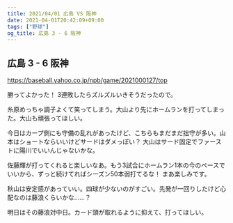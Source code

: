 ```yaml
---
title: 2021/04/01 広島 VS 阪神
date: 2021-04-01T20:42:09+09:00
tags: ["野球"]
og_title: 広島 3 - 6 阪神
---
```


## 広島 3 - 6 阪神

https://baseball.yahoo.co.jp/npb/game/2021000127/top

勝ってよかった！ 3連敗したらズルズルいきそうだったので。

糸原めっちゃ調子よくて笑ってしまう。大山より先にホームランを打ってしまった。大山も頑張ってほしい。

今日はカープ側にも守備の乱れがあったけど、こちらもまだまだ拙守が多い。山本はショートならいいけどサードはダメっぽい？ 大山はサード固定でファーストに陽川でいいんじゃないかな。

佐藤輝が打ってくれると楽しいなあ。もう3試合にホームラン1本の今のペースでいいから、ずっと続けてればシーズン50本弱打てるな！ まあ楽しみです。

秋山は安定感があっていい。四球が少ないのがすごい。先発が一回りしたけど心配なのは藤浪くらいかな……？

明日はその藤浪対中日。カード頭が取れるように抑えて、打ってほしい。